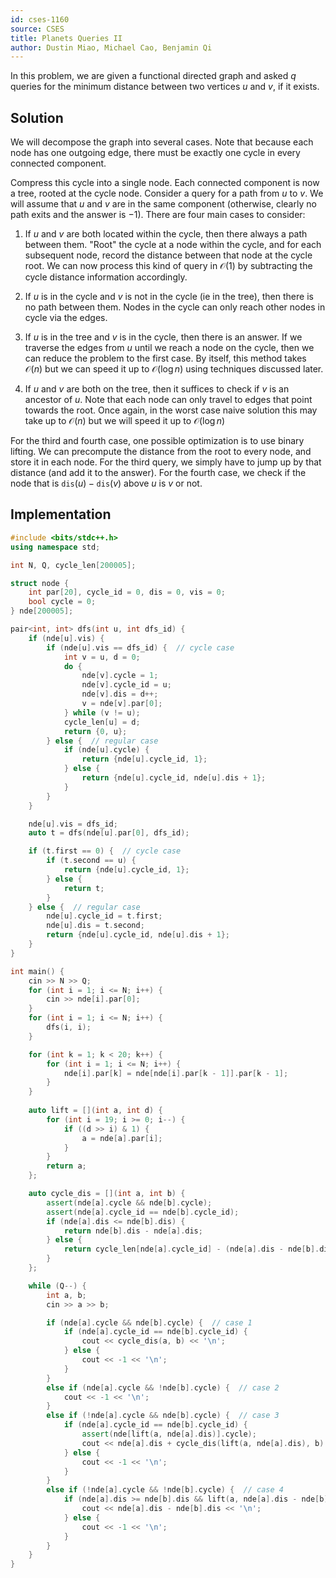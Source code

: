 ```yaml
---
id: cses-1160
source: CSES
title: Planets Queries II
author: Dustin Miao, Michael Cao, Benjamin Qi
---
```


In this problem, we are given a functional directed graph and asked $q$ queries for the minimum distance between two vertices $u$ and $v$, if it exists. 

## Solution

We will decompose the graph into several cases. Note that because each node has one outgoing edge, there must be exactly one cycle in every connected component. 

Compress this cycle into a single node. Each connected component is now a tree, rooted at the cycle node. Consider a query for a path from $u$ to $v$. We will assume that $u$ and $v$ are in the same component (otherwise, clearly no path exits and the answer is $-1$). There are four main cases to consider:

1. If $u$ and $v$ are both located within the cycle, then there always a path between them. "Root" the cycle at a node within the cycle, and for each subsequent node, record the distance between that node at the cycle root. We can now process this kind of query in $\mathcal{O}(1)$ by subtracting the cycle distance information accordingly. 

2. If $u$ is in the cycle and $v$ is not in the cycle (ie in the tree), then there is no path between them. Nodes in the cycle can only reach other nodes in cycle via the edges. 

3. If $u$ is in the tree and $v$ is in the cycle, then there is an answer. If we traverse the edges from $u$ until we reach a node on the cycle, then we can reduce the problem to the first case. By itself, this method takes $\mathcal{O}(n)$ but we can speed it up to $\mathcal{O}(\log n)$ using techniques discussed later. 

4. If $u$ and $v$ are both on the tree, then it suffices to check if $v$ is an ancestor of $u$. Note that each node can only travel to edges that point towards the root. Once again, in the worst case naive solution this may take up to $\mathcal{O}(n)$ but we will speed it up to $\mathcal{O}(\log n)$

For the third and fourth case, one possible optimization is to use binary lifting. We can precompute the distance from the root to every node, and store it in each node. For the third query, we simply have to jump up by that distance (and add it to the answer). For the fourth case, we check if the node that is $\texttt{dis}(u) - \texttt{dis}(v)$ above $u$ is $v$ or not. 

## Implementation

<LanguageSection>

<CPPSection>

```cpp
#include <bits/stdc++.h>
using namespace std;

int N, Q, cycle_len[200005];

struct node {
	int par[20], cycle_id = 0, dis = 0, vis = 0;
	bool cycle = 0;
} nde[200005];

pair<int, int> dfs(int u, int dfs_id) {
	if (nde[u].vis) {
		if (nde[u].vis == dfs_id) {  // cycle case
			int v = u, d = 0;
			do {
				nde[v].cycle = 1;
				nde[v].cycle_id = u;
				nde[v].dis = d++;
				v = nde[v].par[0];
			} while (v != u);
			cycle_len[u] = d;
			return {0, u};
		} else {  // regular case
			if (nde[u].cycle) {
				return {nde[u].cycle_id, 1};
			} else {
				return {nde[u].cycle_id, nde[u].dis + 1};
			}
		}
	}

	nde[u].vis = dfs_id;
	auto t = dfs(nde[u].par[0], dfs_id);

	if (t.first == 0) {  // cycle case
		if (t.second == u) {
			return {nde[u].cycle_id, 1};
		} else {
			return t;
		}
	} else {  // regular case
		nde[u].cycle_id = t.first;
		nde[u].dis = t.second;
		return {nde[u].cycle_id, nde[u].dis + 1};
	}
}

int main() {
	cin >> N >> Q;
	for (int i = 1; i <= N; i++) {
		cin >> nde[i].par[0];
	}
	for (int i = 1; i <= N; i++) {
		dfs(i, i);
	}

	for (int k = 1; k < 20; k++) {
		for (int i = 1; i <= N; i++) {
			nde[i].par[k] = nde[nde[i].par[k - 1]].par[k - 1];
		}
	}
	
	auto lift = [](int a, int d) {
		for (int i = 19; i >= 0; i--) {
			if ((d >> i) & 1) {
				a = nde[a].par[i];
			}
		}
		return a;
	};

	auto cycle_dis = [](int a, int b) {
		assert(nde[a].cycle && nde[b].cycle);
		assert(nde[a].cycle_id == nde[b].cycle_id);
		if (nde[a].dis <= nde[b].dis) {
			return nde[b].dis - nde[a].dis;
		} else {
			return cycle_len[nde[a].cycle_id] - (nde[a].dis - nde[b].dis);
		}
	};

	while (Q--) {
		int a, b;
		cin >> a >> b;

		if (nde[a].cycle && nde[b].cycle) {  // case 1
			if (nde[a].cycle_id == nde[b].cycle_id) {
				cout << cycle_dis(a, b) << '\n';
			} else {
				cout << -1 << '\n';
			}
		}
		else if (nde[a].cycle && !nde[b].cycle) {  // case 2
			cout << -1 << '\n';
		}
		else if (!nde[a].cycle && nde[b].cycle) {  // case 3
			if (nde[a].cycle_id == nde[b].cycle_id) {
				assert(nde[lift(a, nde[a].dis)].cycle);
				cout << nde[a].dis + cycle_dis(lift(a, nde[a].dis), b) << '\n';
			} else {
				cout << -1 << '\n';
			}
		}
		else if (!nde[a].cycle && !nde[b].cycle) {  // case 4
			if (nde[a].dis >= nde[b].dis && lift(a, nde[a].dis - nde[b].dis) == b) {
				cout << nde[a].dis - nde[b].dis << '\n';
			} else {
				cout << -1 << '\n';
			}
		}
	}
}
```

</CPPSection>

</LanguageSection>

